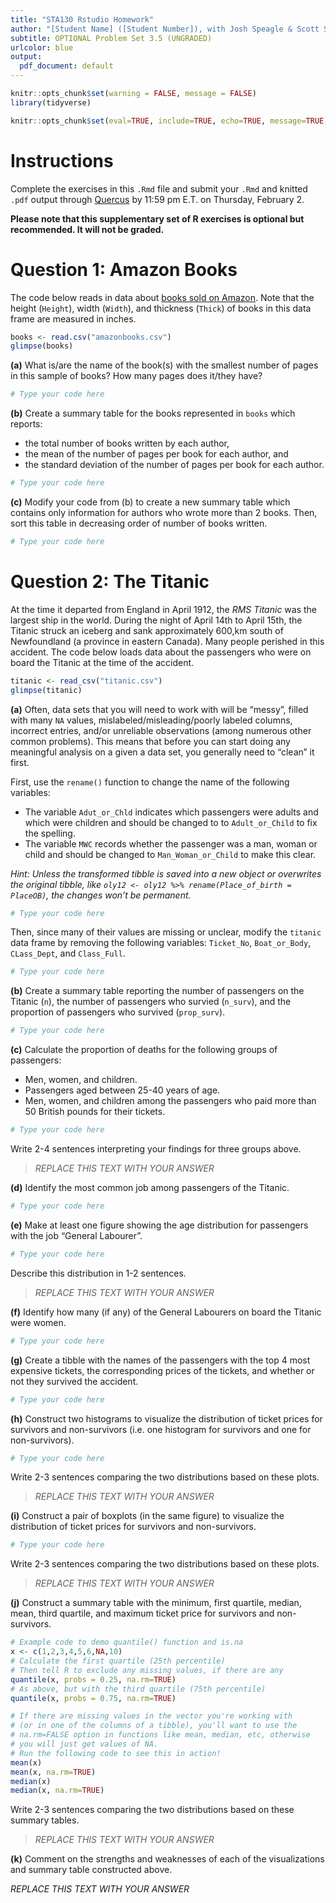 ---
title: "STA130 Rstudio Homework"
author: "[Student Name] ([Student Number]), with Josh Speagle & Scott Schwartz"
subtitle: OPTIONAL Problem Set 3.5 (UNGRADED)
urlcolor: blue
output:
  pdf_document: default
---

```{r, include=FALSE}
knitr::opts_chunk$set(warning = FALSE, message = FALSE)
library(tidyverse)
```


```{r, include=FALSE}
knitr::opts_chunk$set(eval=TRUE, include=TRUE, echo=TRUE, message=TRUE, warning=FALSE)
```

# Instructions

Complete the exercises in this `.Rmd` file and submit your `.Rmd` and knitted `.pdf` output through [Quercus](https://q.utoronto.ca/courses/296457) by 11:59 pm E.T. on Thursday, February 2. 

**Please note that this supplementary set of R exercises is optional but recommended. It will not be graded.**

# Question 1: Amazon Books

The code below reads in data about [books sold on Amazon](https://dasl.datadescription.com/datafile/amazon-books/). Note that the height (`Height`), width (`Width`), and thickness (`Thick`) of books in this data frame are measured in inches.

```{r}
books <- read.csv("amazonbooks.csv")
glimpse(books)
```

**(a)** What is/are the name of the book(s) with the smallest number of pages in this sample of books? How many pages does it/they have?

```{r}
# Type your code here 

```

**(b)** Create a summary table for the books represented in `books` which reports:

- the total number of books written by each author,
- the mean of the number of pages per book for each author, and
- the standard deviation of the number of pages per book for each author. 

```{r}
# Type your code here 

```

**(c)** Modify your code from (b) to create a new summary table which contains only information for authors who wrote more than 2 books. Then, sort this table in decreasing order of number of books written.

```{r}
# Type your code here 

```

# Question 2: The Titanic

At the time it departed from England in April 1912, the *RMS Titanic* was the largest ship in the world. During the night of April 14th to April 15th, the Titanic struck an iceberg and sank approximately 600\,km south of Newfoundland (a province in eastern Canada). Many people perished in this accident. The code below loads data about the passengers who were on board the Titanic at the time of the accident.

```{r}
titanic <- read_csv("titanic.csv")
glimpse(titanic)
```

**(a)** Often, data sets that you will need to work with will be "messy", filled with many `NA` values, mislabeled/misleading/poorly labeled columns, incorrect entries, and/or unreliable observations (among numerous other common problems). This means that before you can start doing any meaningful analysis on a given a data set, you generally need to "clean" it first.

First, use the `rename()` function to change the name of the following variables:

- The variable `Adut_or_Chld` indicates which passengers were adults and which were children and should be changed to to `Adult_or_Child` to fix the spelling.
- The variable `MWC` records whether the passenger was a man, woman or child and should be changed to `Man_Woman_or_Child` to make this clear.

*Hint: Unless the transformed tibble is saved into a new object or overwrites the original tibble, like `oly12 <- oly12 %>% rename(Place_of_birth = PlaceOB)`, the changes won't be permanent.*

```{r}
# Type your code here 
```

Then, since many of their values are missing or unclear, modify the `titanic` data frame by removing the following variables: `Ticket_No`, `Boat_or_Body`, `CLass_Dept`, and `Class_Full`.

```{r}
# Type your code here 

```

**(b)** Create a summary table reporting the number of passengers on the Titanic (`n`), the number of passengers who survied (`n_surv`), and the proportion of passengers who survived (`prop_surv`).

```{r}
# Type your code here 

```

**(c)** Calculate the proportion of deaths for the following groups of passengers:

- Men, women, and children.
- Passengers aged between 25-40 years of age.
- Men, women, and children among the passengers who paid more than 50 British pounds for their tickets.

```{r}
# Type your code here 

```

Write 2-4 sentences interpreting your findings for three groups above.

> *REPLACE THIS TEXT WITH YOUR ANSWER*

**(d)** Identify the most common job among passengers of the Titanic.

```{r}
# Type your code here 

```

**(e)** Make at least one figure showing the age distribution for passengers with the job "General Labourer".

```{r}
# Type your code here 

```

Describe this distribution in 1-2 sentences.

> *REPLACE THIS TEXT WITH YOUR ANSWER*

**(f)** Identify how many (if any) of the General Labourers on board the Titanic were women.

```{r}
# Type your code here 

```

**(g)** Create a tibble with the names of the passengers with the top 4 most expensive tickets, the corresponding prices of the tickets, and whether or not they survived the accident.

```{r}
# Type your code here

```

**(h)** Construct two histograms to visualize the distribution of ticket prices for survivors and non-survivors (i.e. one histogram for survivors and one for non-survivors).

```{r, fig.width=6, fig.height=3}
# Type your code here

```

Write 2-3 sentences comparing the two distributions based on these plots.

> *REPLACE THIS TEXT WITH YOUR ANSWER*

**(i)** Construct a pair of boxplots (in the same figure) to visualize the distribution of ticket prices for survivors and non-survivors.

```{r}
# Type your code here

```

Write 2-3 sentences comparing the two distributions based on these plots.

> *REPLACE THIS TEXT WITH YOUR ANSWER*

**(j)** Construct a summary table with the minimum, first quartile, median, mean, third quartile, and maximum ticket price for survivors and non-survivors.

```{r, eval=FALSE, echo=TRUE}
# Example code to demo quantile() function and is.na
x <- c(1,2,3,4,5,6,NA,10)
# Calculate the first quartile (25th percentile)
# Then tell R to exclude any missing values, if there are any
quantile(x, probs = 0.25, na.rm=TRUE)
# As above, but with the third quartile (75th percentile)
quantile(x, probs = 0.75, na.rm=TRUE)

# If there are missing values in the vector you're working with
# (or in one of the columns of a tibble), you'll want to use the
# na.rm=FALSE option in functions like mean, median, etc, otherwise 
# you will just get values of NA.
# Run the following code to see this in action!
mean(x)
mean(x, na.rm=TRUE)
median(x)
median(x, na.rm=TRUE)
```

Write 2-3 sentences comparing the two distributions based on these summary tables.

> *REPLACE THIS TEXT WITH YOUR ANSWER*

**(k)** Comment on the strengths and weaknesses of each of the visualizations and summary table constructed above.

*REPLACE THIS TEXT WITH YOUR ANSWER*